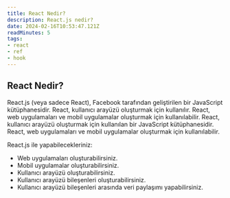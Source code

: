```yaml
---
title: React Nedir?
description: React.js nedir?
date: 2024-02-16T10:53:47.121Z
readMinutes: 5
tags:
- react
- ref
- hook
---
```


## React Nedir?

React.js (veya sadece React), Facebook tarafından geliştirilen bir JavaScript kütüphanesidir. React, kullanıcı arayüzü oluşturmak için kullanılır. React, web uygulamaları ve mobil uygulamalar oluşturmak için kullanılabilir. React, kullanıcı arayüzü oluşturmak için kullanılan bir JavaScript kütüphanesidir. React, web uygulamaları ve mobil uygulamalar oluşturmak için kullanılabilir.

React.js ile yapabilecekleriniz:

- Web uygulamaları oluşturabilirsiniz.
- Mobil uygulamalar oluşturabilirsiniz.
- Kullanıcı arayüzü oluşturabilirsiniz.
- Kullanıcı arayüzü bileşenleri oluşturabilirsiniz.
- Kullanıcı arayüzü bileşenleri arasında veri paylaşımı yapabilirsiniz.